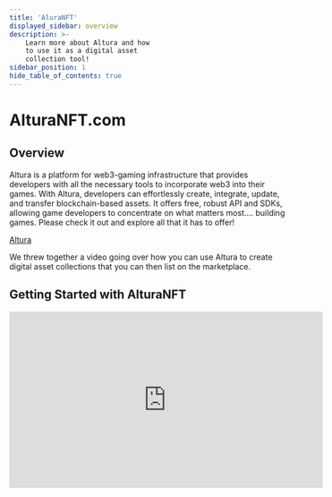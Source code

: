 ```yaml
---
title: 'AluraNFT'
displayed_sidebar: overview
description: >-
    Learn more about Altura and how
    to use it as a digital asset
    collection tool!
sidebar_position: 1
hide_table_of_contents: true
---
```


# AlturaNFT.com

## Overview

Altura is a platform for web3-gaming infrastructure that provides developers with all the necessary tools to incorporate web3 into their games. With Altura, developers can effortlessly create, integrate, update, and transfer blockchain-based assets. It offers free, robust API and SDKs, allowing game developers to concentrate on what matters most…. building games.
Please check it out and explore all that it has to offer! 

[Altura](https://www.alturanft.com/)

We threw together a video going over how you can use Altura to create digital asset collections that you can then list on the marketplace.

## Getting Started with AlturaNFT

<iframe width="560" height="315" src="https://www.youtube.com/embed/aPdUOA_I8lw" title="YouTube video player" frameborder="0" allow="accelerometer; autoplay; clipboard-write; encrypted-media; gyroscope; picture-in-picture; web-share" allowfullscreen></iframe>
